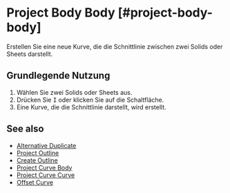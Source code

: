 
# Project Body Body [#project-body-body]

<Reference shortcut="I" command="Project Body Body" button="Rechts von der Befehlsleiste" />

Erstellen Sie eine neue Kurve, die die Schnittlinie zwischen zwei Solids oder Sheets darstellt.

## Grundlegende Nutzung

1. Wählen Sie zwei Solids oder Sheets aus.
2. Drücken Sie <kbd>I</kbd> oder klicken Sie auf die Schaltfläche.
3. Eine Kurve, die die Schnittlinie darstellt, wird erstellt.

## See also
- [Alternative Duplicate](./alternative-duplicate)
- [Project Outline](./project-outline)
- [Create Outline](./create-outline)
- [Project Curve Body](./project-curve-body)
- [Project Curve Curve](./project-curve-curve)
- [Offset Curve](./offset-curve)